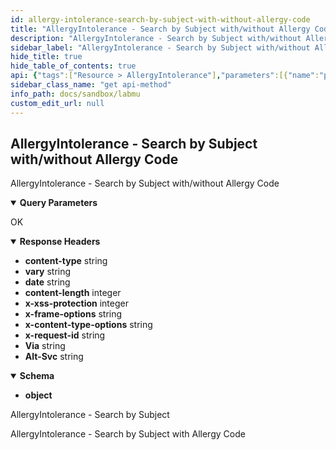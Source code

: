 ```yaml
---
id: allergy-intolerance-search-by-subject-with-without-allergy-code
title: "AllergyIntolerance - Search by Subject with/without Allergy Code"
description: "AllergyIntolerance - Search by Subject with/without Allergy Code"
sidebar_label: "AllergyIntolerance - Search by Subject with/without Allergy Code"
hide_title: true
hide_table_of_contents: true
api: {"tags":["Resource > AllergyIntolerance"],"parameters":[{"name":"patient","in":"query","schema":{"type":"integer"},"example":"100000030009"},{"name":"code","in":"query","schema":{"type":"integer"},"example":"89811004"}],"responses":{"200":{"description":"OK","headers":{"content-type":{"schema":{"type":"string","example":"application/fhir+json;charset=utf-8"}},"vary":{"schema":{"type":"string","example":"Referer"}},"date":{"schema":{"type":"string","example":"Mon, 03 Oct 2022 02:41:54 GMT"}},"content-length":{"schema":{"type":"integer","example":"9919"}},"x-xss-protection":{"schema":{"type":"integer","example":"0"}},"x-frame-options":{"schema":{"type":"string","example":"SAMEORIGIN"}},"x-content-type-options":{"schema":{"type":"string","example":"nosniff"}},"x-request-id":{"schema":{"type":"string","example":"5e311ebc-8df9-4259-95f9-5bab71e8a2b0"}},"Via":{"schema":{"type":"string","example":"1.1 google"}},"Alt-Svc":{"schema":{"type":"string","example":"h3=\":443\"; ma=2592000,h3-29=\":443\"; ma=2592000"}}},"content":{"application/json":{"schema":{"type":"object"},"examples":{"example-0":{"summary":"AllergyIntolerance - Search by Subject","value":{"entry":[{"fullUrl":"https://api-satusehat-dev.dto.kemkes.go.id/fhir-r4/v1/AllergyIntolerance/94b05c94-7429-4e98-bebe-d9cbda19d3d5","resource":{"category":["food"],"clinicalStatus":{"coding":[{"code":"active","display":"Active","system":"http://terminology.hl7.org/CodeSystem/allergyintolerance-clinical"}]},"code":{"coding":[{"code":"89811004","display":"Gluten","system":"http://snomed.info/sct"}],"text":"Alergi bahan gluten, khususnya ketika makan roti gandum"},"encounter":{"display":"Kunjungan Budi Santoso di hari Selasa, 14 Juni 2022","reference":"Encounter/43662fb1-d200-4013-8d6d-17086674762a"},"id":"94b05c94-7429-4e98-bebe-d9cbda19d3d5","identifier":[{"system":"http://sys-ids.kemkes.go.id/allergy/1000004","use":"official","value":"98457729"}],"meta":{"lastUpdated":"2022-10-03T01:57:49.171267+00:00","versionId":"MTY2NDc2MjI2OTE3MTI2NzAwMA"},"patient":{"display":"Budi Santoso","reference":"Patient/100000030009"},"recordedDate":"2022-06-14T15:37:31+07:00","recorder":{"reference":"Practitioner/N10000001"},"resourceType":"AllergyIntolerance","verificationStatus":{"coding":[{"code":"confirmed","display":"Confirmed","system":"http://terminology.hl7.org/CodeSystem/allergyintolerance-verification"}]}},"search":{"mode":"match"}},{"fullUrl":"https://api-satusehat-dev.dto.kemkes.go.id/fhir-r4/v1/AllergyIntolerance/7cd59b1c-1159-4fae-8477-df22f1e25a57","resource":{"category":["food"],"clinicalStatus":{"coding":[{"code":"active","display":"Active","system":"http://terminology.hl7.org/CodeSystem/allergyintolerance-clinical"}]},"code":{"coding":[{"code":"89811004","display":"Gluten","system":"http://snomed.info/sct"}],"text":"Alergi bahan gluten, khususnya ketika makan roti gandum"},"encounter":{"display":"Kunjungan Budi Santoso di hari Selasa, 14 Juni 2022","reference":"Encounter/be2650d4-65de-4fbb-9e39-0939ef52d9af"},"id":"7cd59b1c-1159-4fae-8477-df22f1e25a57","identifier":[{"system":"http://sys-ids.kemkes.go.id/allergy/1000004","use":"official","value":"98457729"}],"meta":{"lastUpdated":"2022-10-03T01:56:42.368149+00:00","versionId":"MTY2NDc2MjIwMjM2ODE0OTAwMA"},"patient":{"display":"Budi Santoso","reference":"Patient/100000030009"},"recordedDate":"2022-06-14T15:37:31+07:00","recorder":{"reference":"Practitioner/N10000001"},"resourceType":"AllergyIntolerance","verificationStatus":{"coding":[{"code":"confirmed","display":"Confirmed","system":"http://terminology.hl7.org/CodeSystem/allergyintolerance-verification"}]}},"search":{"mode":"match"}},{"fullUrl":"https://api-satusehat-dev.dto.kemkes.go.id/fhir-r4/v1/AllergyIntolerance/e5dcfb85-df87-42da-a3bd-cbf18e64bd74","resource":{"category":["food"],"clinicalStatus":{"coding":[{"code":"active","display":"Active","system":"http://terminology.hl7.org/CodeSystem/allergyintolerance-clinical"}]},"code":{"coding":[{"code":"89811004","display":"Gluten","system":"http://snomed.info/sct"}],"text":"Alergi bahan gluten, khususnya ketika makan roti gandum"},"encounter":{"display":"Kunjungan Budi Santoso di hari Selasa, 14 Juni 2022","reference":"Encounter/f33f6f52-cdfd-4538-8a98-ac06497ce289"},"id":"e5dcfb85-df87-42da-a3bd-cbf18e64bd74","identifier":[{"system":"http://sys-ids.kemkes.go.id/allergy/1000004","use":"official","value":"98457729"}],"meta":{"lastUpdated":"2022-10-03T01:47:04.158481+00:00","versionId":"MTY2NDc2MTYyNDE1ODQ4MTAwMA"},"patient":{"display":"Budi Santoso","reference":"Patient/100000030009"},"recordedDate":"2022-06-14T15:37:31+07:00","recorder":{"reference":"Practitioner/N10000001"},"resourceType":"AllergyIntolerance","verificationStatus":{"coding":[{"code":"confirmed","display":"Confirmed","system":"http://terminology.hl7.org/CodeSystem/allergyintolerance-verification"}]}},"search":{"mode":"match"}},{"fullUrl":"https://api-satusehat-dev.dto.kemkes.go.id/fhir-r4/v1/AllergyIntolerance/3feb260d-8688-4394-b5bc-ff25277e0021","resource":{"category":["food"],"clinicalStatus":{"coding":[{"code":"active","display":"Active","system":"http://terminology.hl7.org/CodeSystem/allergyintolerance-clinical"}]},"code":{"coding":[{"code":"89811004","display":"Gluten","system":"http://snomed.info/sct"}],"text":"Alergi bahan gluten, khususnya ketika makan roti gandum"},"encounter":{"display":"Kunjungan Budi Santoso di hari Selasa, 14 Juni 2022","reference":"Encounter/2823ed1d-3e3e-434e-9a5b-9c579d192787"},"id":"3feb260d-8688-4394-b5bc-ff25277e0021","identifier":[{"system":"http://sys-ids.kemkes.go.id/allergy/1000004","use":"official","value":"98457729"}],"meta":{"lastUpdated":"2022-10-03T00:57:04.325505+00:00","versionId":"MTY2NDc1ODYyNDMyNTUwNTAwMA"},"patient":{"display":"Budi Santoso","reference":"Patient/100000030009"},"recordedDate":"2022-06-14T15:37:31+07:00","recorder":{"reference":"Practitioner/N10000001"},"resourceType":"AllergyIntolerance","verificationStatus":{"coding":[{"code":"confirmed","display":"Confirmed","system":"http://terminology.hl7.org/CodeSystem/allergyintolerance-verification"}]}},"search":{"mode":"match"}},{"fullUrl":"https://api-satusehat-dev.dto.kemkes.go.id/fhir-r4/v1/AllergyIntolerance/3d16c0fd-6dde-40d9-9df9-62bffeaf67ec","resource":{"category":["food"],"clinicalStatus":{"coding":[{"code":"active","display":"Active","system":"http://terminology.hl7.org/CodeSystem/allergyintolerance-clinical"}]},"code":{"coding":[{"code":"89811004","display":"Gluten","system":"http://snomed.info/sct"}],"text":"Alergi bahan gluten, khususnya ketika makan roti gandum"},"encounter":{"display":"Kunjungan Budi Santoso di hari Selasa, 14 Juni 2022","reference":"Encounter/1a0951f7-c99e-4b54-9207-29709483895d"},"id":"3d16c0fd-6dde-40d9-9df9-62bffeaf67ec","identifier":[{"system":"http://sys-ids.kemkes.go.id/allergy/1000004","use":"official","value":"98457729"}],"meta":{"lastUpdated":"2022-10-03T00:29:54.372137+00:00","versionId":"MTY2NDc1Njk5NDM3MjEzNzAwMA"},"patient":{"display":"Budi Santoso","reference":"Patient/100000030009"},"recordedDate":"2022-06-14T15:37:31+07:00","recorder":{"reference":"Practitioner/N10000001"},"resourceType":"AllergyIntolerance","verificationStatus":{"coding":[{"code":"confirmed","display":"Confirmed","system":"http://terminology.hl7.org/CodeSystem/allergyintolerance-verification"}]}},"search":{"mode":"match"}}],"resourceType":"Bundle","total":5,"type":"searchset"}},"example-1":{"summary":"AllergyIntolerance - Search by Subject with Allergy Code","value":{"entry":[{"fullUrl":"https://api-satusehat-dev.dto.kemkes.go.id/fhir-r4/v1/AllergyIntolerance/33e578b3-6dc3-4ec7-b1df-a7cb866d59c4","resource":{"category":["food"],"clinicalStatus":{"coding":[{"code":"active","display":"Active","system":"http://terminology.hl7.org/CodeSystem/allergyintolerance-clinical"}]},"code":{"coding":[{"code":"89811004","display":"Gluten (substance)","system":"http://snomed.info/sct"}],"text":"Alergi bahan gluten, khususnya ketika makan roti gandum"},"encounter":{"display":"Kunjungan Budi Santoso di hari Selasa, 14 Juni 2022","reference":"Encounter/2823ed1d-3e3e-434e-9a5b-9c579d192787"},"id":"33e578b3-6dc3-4ec7-b1df-a7cb866d59c4","identifier":[{"system":"http://sys-ids.kemkes.go.id/allergy/1000004","use":"official","value":"98457729"}],"meta":{"lastUpdated":"2022-10-13T01:45:13.660246+00:00","versionId":"MTY2NTYyNTUxMzY2MDI0NjAwMA"},"patient":{"display":"Budi Santoso","reference":"Patient/100000030009"},"recordedDate":"2022-06-14T15:37:31+07:00","recorder":{"reference":"Practitioner/N10000001"},"resourceType":"AllergyIntolerance","verificationStatus":{"coding":[{"code":"confirmed","display":"Confirmed","system":"http://terminology.hl7.org/CodeSystem/allergyintolerance-verification"}]}},"search":{"mode":"match"}},{"fullUrl":"https://api-satusehat-dev.dto.kemkes.go.id/fhir-r4/v1/AllergyIntolerance/4b39ed49-235c-4386-a77a-22eddf2b2432","resource":{"category":["food"],"clinicalStatus":{"coding":[{"code":"active","display":"Active","system":"http://terminology.hl7.org/CodeSystem/allergyintolerance-clinical"}]},"code":{"coding":[{"code":"89811004","display":"Gluten (substance)","system":"http://snomed.info/sct"}],"text":"Alergi bahan gluten, khususnya ketika makan roti gandum"},"encounter":{"display":"Kunjungan Budi Santoso di hari Selasa, 14 Juni 2022","reference":"Encounter/771fc505-1006-4ae8-b52d-80a3a5267822"},"id":"4b39ed49-235c-4386-a77a-22eddf2b2432","identifier":[{"system":"http://sys-ids.kemkes.go.id/allergy/1000004","use":"official","value":"98457729"}],"meta":{"lastUpdated":"2022-10-11T13:20:55.442416+00:00","versionId":"MTY2NTQ5NDQ1NTQ0MjQxNjAwMA"},"patient":{"display":"Budi Santoso","reference":"Patient/100000030009"},"recordedDate":"2022-06-14T15:37:31+07:00","recorder":{"reference":"Practitioner/N10000001"},"resourceType":"AllergyIntolerance","verificationStatus":{"coding":[{"code":"confirmed","display":"Confirmed","system":"http://terminology.hl7.org/CodeSystem/allergyintolerance-verification"}]}},"search":{"mode":"match"}},{"fullUrl":"https://api-satusehat-dev.dto.kemkes.go.id/fhir-r4/v1/AllergyIntolerance/5cefc1b8-350f-4716-a2e2-d2755a9c8225","resource":{"category":["food"],"clinicalStatus":{"coding":[{"code":"active","display":"Active","system":"http://terminology.hl7.org/CodeSystem/allergyintolerance-clinical"}]},"code":{"coding":[{"code":"89811004","display":"Gluten (substance)","system":"http://snomed.info/sct"}],"text":"Alergi bahan gluten, khususnya ketika makan roti gandum"},"encounter":{"display":"Kunjungan Budi Santoso di hari Selasa, 14 Juni 2022","reference":"Encounter/54e10466-141c-4f0a-8ad0-1598cc8c476d"},"id":"5cefc1b8-350f-4716-a2e2-d2755a9c8225","identifier":[{"system":"http://sys-ids.kemkes.go.id/allergy/1000004","use":"official","value":"98457729"}],"meta":{"lastUpdated":"2022-10-11T13:20:54.475933+00:00","versionId":"MTY2NTQ5NDQ1NDQ3NTkzMzAwMA"},"patient":{"display":"Budi Santoso","reference":"Patient/100000030009"},"recordedDate":"2022-06-14T15:37:31+07:00","recorder":{"reference":"Practitioner/N10000001"},"resourceType":"AllergyIntolerance","verificationStatus":{"coding":[{"code":"confirmed","display":"Confirmed","system":"http://terminology.hl7.org/CodeSystem/allergyintolerance-verification"}]}},"search":{"mode":"match"}},{"fullUrl":"https://api-satusehat-dev.dto.kemkes.go.id/fhir-r4/v1/AllergyIntolerance/56efe9b5-39cf-4b8d-8367-407ff61afcd6","resource":{"category":["food"],"clinicalStatus":{"coding":[{"code":"active","display":"Active","system":"http://terminology.hl7.org/CodeSystem/allergyintolerance-clinical"}]},"code":{"coding":[{"code":"89811004","display":"Gluten (substance)","system":"http://snomed.info/sct"}],"text":"Alergi bahan gluten, khususnya ketika makan roti gandum"},"encounter":{"display":"Kunjungan Budi Santoso di hari Selasa, 14 Juni 2022","reference":"Encounter/aee5076a-41dd-485e-a34d-d4de008200aa"},"id":"56efe9b5-39cf-4b8d-8367-407ff61afcd6","identifier":[{"system":"http://sys-ids.kemkes.go.id/allergy/1000004","use":"official","value":"98457729"}],"meta":{"lastUpdated":"2022-10-11T13:20:53.420217+00:00","versionId":"MTY2NTQ5NDQ1MzQyMDIxNzAwMA"},"patient":{"display":"Budi Santoso","reference":"Patient/100000030009"},"recordedDate":"2022-06-14T15:37:31+07:00","recorder":{"reference":"Practitioner/N10000001"},"resourceType":"AllergyIntolerance","verificationStatus":{"coding":[{"code":"confirmed","display":"Confirmed","system":"http://terminology.hl7.org/CodeSystem/allergyintolerance-verification"}]}},"search":{"mode":"match"}},{"fullUrl":"https://api-satusehat-dev.dto.kemkes.go.id/fhir-r4/v1/AllergyIntolerance/29178c7d-b1e3-43fb-8229-0b2db92cc151","resource":{"category":["food"],"clinicalStatus":{"coding":[{"code":"active","display":"Active","system":"http://terminology.hl7.org/CodeSystem/allergyintolerance-clinical"}]},"code":{"coding":[{"code":"89811004","display":"Gluten (substance)","system":"http://snomed.info/sct"}],"text":"Alergi bahan gluten, khususnya ketika makan roti gandum"},"encounter":{"display":"Kunjungan Budi Santoso di hari Selasa, 14 Juni 2022","reference":"Encounter/8b49a6f5-e38f-48cf-89ae-31db738d6a60"},"id":"29178c7d-b1e3-43fb-8229-0b2db92cc151","identifier":[{"system":"http://sys-ids.kemkes.go.id/allergy/1000004","use":"official","value":"98457729"}],"meta":{"lastUpdated":"2022-10-11T13:19:53.026331+00:00","versionId":"MTY2NTQ5NDM5MzAyNjMzMTAwMA"},"patient":{"display":"Budi Santoso","reference":"Patient/100000030009"},"recordedDate":"2022-06-14T15:37:31+07:00","recorder":{"reference":"Practitioner/N10000001"},"resourceType":"AllergyIntolerance","verificationStatus":{"coding":[{"code":"confirmed","display":"Confirmed","system":"http://terminology.hl7.org/CodeSystem/allergyintolerance-verification"}]}},"search":{"mode":"match"}},{"fullUrl":"https://api-satusehat-dev.dto.kemkes.go.id/fhir-r4/v1/AllergyIntolerance/e7ad5bdd-d396-4ca6-a8e9-b4aa9bba355c","resource":{"category":["food"],"clinicalStatus":{"coding":[{"code":"active","display":"Active","system":"http://terminology.hl7.org/CodeSystem/allergyintolerance-clinical"}]},"code":{"coding":[{"code":"89811004","display":"Gluten (substance)","system":"http://snomed.info/sct"}],"text":"Alergi bahan gluten, khususnya ketika makan roti gandum"},"encounter":{"display":"Kunjungan Budi Santoso di hari Selasa, 14 Juni 2022","reference":"Encounter/8a012f7b-3c73-4630-8951-cdc43e693c61"},"id":"e7ad5bdd-d396-4ca6-a8e9-b4aa9bba355c","identifier":[{"system":"http://sys-ids.kemkes.go.id/allergy/1000004","use":"official","value":"98457729"}],"meta":{"lastUpdated":"2022-10-11T13:19:50.200494+00:00","versionId":"MTY2NTQ5NDM5MDIwMDQ5NDAwMA"},"patient":{"display":"Budi Santoso","reference":"Patient/100000030009"},"recordedDate":"2022-06-14T15:37:31+07:00","recorder":{"reference":"Practitioner/N10000001"},"resourceType":"AllergyIntolerance","verificationStatus":{"coding":[{"code":"confirmed","display":"Confirmed","system":"http://terminology.hl7.org/CodeSystem/allergyintolerance-verification"}]}},"search":{"mode":"match"}},{"fullUrl":"https://api-satusehat-dev.dto.kemkes.go.id/fhir-r4/v1/AllergyIntolerance/70b3e1f9-4b94-4722-92fe-27117747fd78","resource":{"category":["food"],"clinicalStatus":{"coding":[{"code":"active","display":"Active","system":"http://terminology.hl7.org/CodeSystem/allergyintolerance-clinical"}]},"code":{"coding":[{"code":"89811004","display":"Gluten (substance)","system":"http://snomed.info/sct"}],"text":"Alergi bahan gluten, khususnya ketika makan roti gandum"},"encounter":{"display":"Kunjungan Budi Santoso di hari Selasa, 14 Juni 2022","reference":"Encounter/2823ed1d-3e3e-434e-9a5b-9c579d192787"},"id":"70b3e1f9-4b94-4722-92fe-27117747fd78","identifier":[{"system":"http://sys-ids.kemkes.go.id/allergy/1000004","use":"official","value":"98457729"}],"meta":{"lastUpdated":"2022-10-11T08:18:19.838620+00:00","versionId":"MTY2NTQ3NjI5OTgzODYyMDAwMA"},"patient":{"display":"Budi Santoso","reference":"Patient/100000030009"},"recordedDate":"2022-06-14T15:37:31+07:00","recorder":{"reference":"Practitioner/N10000001"},"resourceType":"AllergyIntolerance","verificationStatus":{"coding":[{"code":"confirmed","display":"Confirmed","system":"http://terminology.hl7.org/CodeSystem/allergyintolerance-verification"}]}},"search":{"mode":"match"}},{"fullUrl":"https://api-satusehat-dev.dto.kemkes.go.id/fhir-r4/v1/AllergyIntolerance/d9e47f4a-1405-4319-ad3e-6ade02ccca84","resource":{"category":["food"],"clinicalStatus":{"coding":[{"code":"active","display":"Active","system":"http://terminology.hl7.org/CodeSystem/allergyintolerance-clinical"}]},"code":{"coding":[{"code":"89811004","display":"Gluten (substance)","system":"http://snomed.info/sct"}],"text":"Alergi bahan gluten, khususnya ketika makan roti gandum"},"encounter":{"display":"Kunjungan Budi Santoso di hari Selasa, 14 Juni 2022","reference":"Encounter/2823ed1d-3e3e-434e-9a5b-9c579d192787"},"id":"d9e47f4a-1405-4319-ad3e-6ade02ccca84","identifier":[{"system":"http://sys-ids.kemkes.go.id/allergy/1000004","use":"official","value":"98457729"}],"meta":{"lastUpdated":"2022-10-11T08:17:44.984501+00:00","versionId":"MTY2NTQ3NjI2NDk4NDUwMTAwMA"},"patient":{"display":"Budi Santoso","reference":"Patient/100000030009"},"recordedDate":"2022-06-14T15:37:31+07:00","recorder":{"reference":"Practitioner/N10000001"},"resourceType":"AllergyIntolerance","verificationStatus":{"coding":[{"code":"confirmed","display":"Confirmed","system":"http://terminology.hl7.org/CodeSystem/allergyintolerance-verification"}]}},"search":{"mode":"match"}},{"fullUrl":"https://api-satusehat-dev.dto.kemkes.go.id/fhir-r4/v1/AllergyIntolerance/94b05c94-7429-4e98-bebe-d9cbda19d3d5","resource":{"category":["medication"],"clinicalStatus":{"coding":[{"code":"resolved","display":"resolved","system":"http://terminology.hl7.org/CodeSystem/allergyintolerance-clinical"}]},"code":{"coding":[{"code":"89811004","display":"Gluten (substance)","system":"http://snomed.info/sct"}],"text":"Alergi bahan gluten, khususnya ketika makan roti gandum"},"encounter":{"display":"Kunjungan Budi Santoso di hari Selasa, 14 Juni 2022","reference":"Encounter/2823ed1d-3e3e-434e-9a5b-9c579d192787"},"id":"94b05c94-7429-4e98-bebe-d9cbda19d3d5","identifier":[{"system":"http://sys-ids.kemkes.go.id/allergy/1000004","use":"official","value":"98457729"}],"meta":{"lastUpdated":"2022-10-11T07:29:47.637442+00:00","versionId":"MTY2NTQ3MzM4NzYzNzQ0MjAwMA"},"patient":{"display":"Budi Santoso","reference":"Patient/100000030009"},"recordedDate":"2022-06-14T15:37:31+07:00","recorder":{"reference":"Practitioner/N10000001"},"resourceType":"AllergyIntolerance","verificationStatus":{"coding":[{"code":"confirmed","display":"Confirmed","system":"http://terminology.hl7.org/CodeSystem/allergyintolerance-verification"}]}},"search":{"mode":"match"}},{"fullUrl":"https://api-satusehat-dev.dto.kemkes.go.id/fhir-r4/v1/AllergyIntolerance/5dd54cf4-f3fe-4c75-b08c-068d829905e8","resource":{"category":["food"],"clinicalStatus":{"coding":[{"code":"active","display":"Active","system":"http://terminology.hl7.org/CodeSystem/allergyintolerance-clinical"}]},"code":{"coding":[{"code":"89811004","display":"Gluten (substance)","system":"http://snomed.info/sct"}],"text":"Alergi bahan gluten, khususnya ketika makan roti gandum"},"encounter":{"display":"Kunjungan Budi Santoso di hari Selasa, 14 Juni 2022","reference":"Encounter/d4ddec22-3ff0-4ef4-8adc-5db2058d7ac8"},"id":"5dd54cf4-f3fe-4c75-b08c-068d829905e8","identifier":[{"system":"http://sys-ids.kemkes.go.id/allergy/1000004","use":"official","value":"98457729"}],"meta":{"lastUpdated":"2022-10-07T00:22:30.007270+00:00","versionId":"MTY2NTEwMjE1MDAwNzI3MDAwMA"},"patient":{"display":"Budi Santoso","reference":"Patient/100000030009"},"recordedDate":"2022-06-14T15:37:31+07:00","recorder":{"reference":"Practitioner/N10000001"},"resourceType":"AllergyIntolerance","verificationStatus":{"coding":[{"code":"confirmed","display":"Confirmed","system":"http://terminology.hl7.org/CodeSystem/allergyintolerance-verification"}]}},"search":{"mode":"match"}},{"fullUrl":"https://api-satusehat-dev.dto.kemkes.go.id/fhir-r4/v1/AllergyIntolerance/b20f6d02-344b-4f5b-8028-bf74a721947b","resource":{"category":["food"],"clinicalStatus":{"coding":[{"code":"active","display":"Active","system":"http://terminology.hl7.org/CodeSystem/allergyintolerance-clinical"}]},"code":{"coding":[{"code":"89811004","display":"Gluten (substance)","system":"http://snomed.info/sct"}],"text":"Alergi bahan gluten, khususnya ketika makan roti gandum"},"encounter":{"display":"Kunjungan Budi Santoso di hari Selasa, 14 Juni 2022","reference":"Encounter/97fc5463-ebb4-49fa-847f-64474b284e9a"},"id":"b20f6d02-344b-4f5b-8028-bf74a721947b","identifier":[{"system":"http://sys-ids.kemkes.go.id/allergy/1000004","use":"official","value":"98457729"}],"meta":{"lastUpdated":"2022-10-07T00:16:26.488134+00:00","versionId":"MTY2NTEwMTc4NjQ4ODEzNDAwMA"},"patient":{"display":"Budi Santoso","reference":"Patient/100000030009"},"recordedDate":"2022-06-14T15:37:31+07:00","recorder":{"reference":"Practitioner/N10000001"},"resourceType":"AllergyIntolerance","verificationStatus":{"coding":[{"code":"confirmed","display":"Confirmed","system":"http://terminology.hl7.org/CodeSystem/allergyintolerance-verification"}]}},"search":{"mode":"match"}},{"fullUrl":"https://api-satusehat-dev.dto.kemkes.go.id/fhir-r4/v1/AllergyIntolerance/3f9a33d6-1fb1-43d8-8c67-a3b0461e276e","resource":{"category":["food"],"clinicalStatus":{"coding":[{"code":"active","display":"Active","system":"http://terminology.hl7.org/CodeSystem/allergyintolerance-clinical"}]},"code":{"coding":[{"code":"89811004","display":"Gluten (substance)","system":"http://snomed.info/sct"}],"text":"Alergi bahan gluten, khususnya ketika makan roti gandum"},"encounter":{"display":"Kunjungan Budi Santoso di hari Selasa, 14 Juni 2022","reference":"Encounter/306efd03-d6d7-4a9d-8073-98069a1c6770"},"id":"3f9a33d6-1fb1-43d8-8c67-a3b0461e276e","identifier":[{"system":"http://sys-ids.kemkes.go.id/allergy/1000004","use":"official","value":"98457729"}],"meta":{"lastUpdated":"2022-10-04T09:20:33.876125+00:00","versionId":"MTY2NDg3NTIzMzg3NjEyNTAwMA"},"patient":{"display":"Budi Santoso","reference":"Patient/100000030009"},"recordedDate":"2022-06-14T15:37:31+07:00","recorder":{"reference":"Practitioner/N10000001"},"resourceType":"AllergyIntolerance","verificationStatus":{"coding":[{"code":"confirmed","display":"Confirmed","system":"http://terminology.hl7.org/CodeSystem/allergyintolerance-verification"}]}},"search":{"mode":"match"}},{"fullUrl":"https://api-satusehat-dev.dto.kemkes.go.id/fhir-r4/v1/AllergyIntolerance/23a66838-6c4a-4af4-995a-bd4b9f9dbc0a","resource":{"category":["food"],"clinicalStatus":{"coding":[{"code":"active","display":"Active","system":"http://terminology.hl7.org/CodeSystem/allergyintolerance-clinical"}]},"code":{"coding":[{"code":"89811004","display":"Gluten (substance)","system":"http://snomed.info/sct"}],"text":"Alergi bahan gluten, khususnya ketika makan roti gandum"},"encounter":{"display":"Kunjungan Budi Santoso di hari Selasa, 14 Juni 2022","reference":"Encounter/fbde080f-e07d-43ce-958c-42eef4137613"},"id":"23a66838-6c4a-4af4-995a-bd4b9f9dbc0a","identifier":[{"system":"http://sys-ids.kemkes.go.id/allergy/1000004","use":"official","value":"98457729"}],"meta":{"lastUpdated":"2022-10-03T03:33:49.282794+00:00","versionId":"MTY2NDc2ODAyOTI4Mjc5NDAwMA"},"patient":{"display":"Budi Santoso","reference":"Patient/100000030009"},"recordedDate":"2022-06-14T15:37:31+07:00","recorder":{"reference":"Practitioner/N10000001"},"resourceType":"AllergyIntolerance","verificationStatus":{"coding":[{"code":"confirmed","display":"Confirmed","system":"http://terminology.hl7.org/CodeSystem/allergyintolerance-verification"}]}},"search":{"mode":"match"}},{"fullUrl":"https://api-satusehat-dev.dto.kemkes.go.id/fhir-r4/v1/AllergyIntolerance/fe1dff37-fe93-48fc-8614-5f237e8d1edf","resource":{"category":["food"],"clinicalStatus":{"coding":[{"code":"active","display":"Active","system":"http://terminology.hl7.org/CodeSystem/allergyintolerance-clinical"}]},"code":{"coding":[{"code":"89811004","display":"Gluten (substance)","system":"http://snomed.info/sct"}],"text":"Alergi bahan gluten, khususnya ketika makan roti gandum"},"encounter":{"display":"Kunjungan Budi Santoso di hari Selasa, 14 Juni 2022","reference":"Encounter/6aacaaa7-9c8a-4e42-b31c-d3fba54d5be4"},"id":"fe1dff37-fe93-48fc-8614-5f237e8d1edf","identifier":[{"system":"http://sys-ids.kemkes.go.id/allergy/1000004","use":"official","value":"98457729"}],"meta":{"lastUpdated":"2022-10-03T03:00:48.510981+00:00","versionId":"MTY2NDc2NjA0ODUxMDk4MTAwMA"},"patient":{"display":"Budi Santoso","reference":"Patient/100000030009"},"recordedDate":"2022-06-14T15:37:31+07:00","recorder":{"reference":"Practitioner/N10000001"},"resourceType":"AllergyIntolerance","verificationStatus":{"coding":[{"code":"confirmed","display":"Confirmed","system":"http://terminology.hl7.org/CodeSystem/allergyintolerance-verification"}]}},"search":{"mode":"match"}},{"fullUrl":"https://api-satusehat-dev.dto.kemkes.go.id/fhir-r4/v1/AllergyIntolerance/7cd59b1c-1159-4fae-8477-df22f1e25a57","resource":{"category":["food"],"clinicalStatus":{"coding":[{"code":"active","display":"Active","system":"http://terminology.hl7.org/CodeSystem/allergyintolerance-clinical"}]},"code":{"coding":[{"code":"89811004","display":"Gluten (substance)","system":"http://snomed.info/sct"}],"text":"Alergi bahan gluten, khususnya ketika makan roti gandum"},"encounter":{"display":"Kunjungan Budi Santoso di hari Selasa, 14 Juni 2022","reference":"Encounter/be2650d4-65de-4fbb-9e39-0939ef52d9af"},"id":"7cd59b1c-1159-4fae-8477-df22f1e25a57","identifier":[{"system":"http://sys-ids.kemkes.go.id/allergy/1000004","use":"official","value":"98457729"}],"meta":{"lastUpdated":"2022-10-03T01:56:42.368149+00:00","versionId":"MTY2NDc2MjIwMjM2ODE0OTAwMA"},"patient":{"display":"Budi Santoso","reference":"Patient/100000030009"},"recordedDate":"2022-06-14T15:37:31+07:00","recorder":{"reference":"Practitioner/N10000001"},"resourceType":"AllergyIntolerance","verificationStatus":{"coding":[{"code":"confirmed","display":"Confirmed","system":"http://terminology.hl7.org/CodeSystem/allergyintolerance-verification"}]}},"search":{"mode":"match"}},{"fullUrl":"https://api-satusehat-dev.dto.kemkes.go.id/fhir-r4/v1/AllergyIntolerance/e5dcfb85-df87-42da-a3bd-cbf18e64bd74","resource":{"category":["food"],"clinicalStatus":{"coding":[{"code":"active","display":"Active","system":"http://terminology.hl7.org/CodeSystem/allergyintolerance-clinical"}]},"code":{"coding":[{"code":"89811004","display":"Gluten (substance)","system":"http://snomed.info/sct"}],"text":"Alergi bahan gluten, khususnya ketika makan roti gandum"},"encounter":{"display":"Kunjungan Budi Santoso di hari Selasa, 14 Juni 2022","reference":"Encounter/f33f6f52-cdfd-4538-8a98-ac06497ce289"},"id":"e5dcfb85-df87-42da-a3bd-cbf18e64bd74","identifier":[{"system":"http://sys-ids.kemkes.go.id/allergy/1000004","use":"official","value":"98457729"}],"meta":{"lastUpdated":"2022-10-03T01:47:04.158481+00:00","versionId":"MTY2NDc2MTYyNDE1ODQ4MTAwMA"},"patient":{"display":"Budi Santoso","reference":"Patient/100000030009"},"recordedDate":"2022-06-14T15:37:31+07:00","recorder":{"reference":"Practitioner/N10000001"},"resourceType":"AllergyIntolerance","verificationStatus":{"coding":[{"code":"confirmed","display":"Confirmed","system":"http://terminology.hl7.org/CodeSystem/allergyintolerance-verification"}]}},"search":{"mode":"match"}},{"fullUrl":"https://api-satusehat-dev.dto.kemkes.go.id/fhir-r4/v1/AllergyIntolerance/3feb260d-8688-4394-b5bc-ff25277e0021","resource":{"category":["food"],"clinicalStatus":{"coding":[{"code":"active","display":"Active","system":"http://terminology.hl7.org/CodeSystem/allergyintolerance-clinical"}]},"code":{"coding":[{"code":"89811004","display":"Gluten (substance)","system":"http://snomed.info/sct"}],"text":"Alergi bahan gluten, khususnya ketika makan roti gandum"},"encounter":{"display":"Kunjungan Budi Santoso di hari Selasa, 14 Juni 2022","reference":"Encounter/2823ed1d-3e3e-434e-9a5b-9c579d192787"},"id":"3feb260d-8688-4394-b5bc-ff25277e0021","identifier":[{"system":"http://sys-ids.kemkes.go.id/allergy/1000004","use":"official","value":"98457729"}],"meta":{"lastUpdated":"2022-10-03T00:57:04.325505+00:00","versionId":"MTY2NDc1ODYyNDMyNTUwNTAwMA"},"patient":{"display":"Budi Santoso","reference":"Patient/100000030009"},"recordedDate":"2022-06-14T15:37:31+07:00","recorder":{"reference":"Practitioner/N10000001"},"resourceType":"AllergyIntolerance","verificationStatus":{"coding":[{"code":"confirmed","display":"Confirmed","system":"http://terminology.hl7.org/CodeSystem/allergyintolerance-verification"}]}},"search":{"mode":"match"}},{"fullUrl":"https://api-satusehat-dev.dto.kemkes.go.id/fhir-r4/v1/AllergyIntolerance/3d16c0fd-6dde-40d9-9df9-62bffeaf67ec","resource":{"category":["food"],"clinicalStatus":{"coding":[{"code":"active","display":"Active","system":"http://terminology.hl7.org/CodeSystem/allergyintolerance-clinical"}]},"code":{"coding":[{"code":"89811004","display":"Gluten (substance)","system":"http://snomed.info/sct"}],"text":"Alergi bahan gluten, khususnya ketika makan roti gandum"},"encounter":{"display":"Kunjungan Budi Santoso di hari Selasa, 14 Juni 2022","reference":"Encounter/1a0951f7-c99e-4b54-9207-29709483895d"},"id":"3d16c0fd-6dde-40d9-9df9-62bffeaf67ec","identifier":[{"system":"http://sys-ids.kemkes.go.id/allergy/1000004","use":"official","value":"98457729"}],"meta":{"lastUpdated":"2022-10-03T00:29:54.372137+00:00","versionId":"MTY2NDc1Njk5NDM3MjEzNzAwMA"},"patient":{"display":"Budi Santoso","reference":"Patient/100000030009"},"recordedDate":"2022-06-14T15:37:31+07:00","recorder":{"reference":"Practitioner/N10000001"},"resourceType":"AllergyIntolerance","verificationStatus":{"coding":[{"code":"confirmed","display":"Confirmed","system":"http://terminology.hl7.org/CodeSystem/allergyintolerance-verification"}]}},"search":{"mode":"match"}}],"resourceType":"Bundle","total":18,"type":"searchset"}}}}}}},"description":"AllergyIntolerance - Search by Subject with/without Allergy Code","method":"get","path":"/AllergyIntolerance","servers":[{"url":"http://103.19.182.20/api-sehatmu/"}],"securitySchemes":{"bearerAuth":{"type":"http","scheme":"bearer"}},"info":{"title":"LabMu","version":"1.0.0"},"postman":{"name":"AllergyIntolerance - Search by Subject with/without Allergy Code","description":{"type":"text/plain"},"url":{"path":["AllergyIntolerance"],"host":["{{baseUrl}}"],"query":[{"disabled":false,"key":"patient","value":""},{"disabled":false,"key":"code","value":""}],"variable":[]},"header":[{"key":"Accept","value":"application/json"}],"method":"GET"}}
sidebar_class_name: "get api-method"
info_path: docs/sandbox/labmu
custom_edit_url: null
---
```



## AllergyIntolerance - Search by Subject with/without Allergy Code



AllergyIntolerance - Search by Subject with/without Allergy Code

<details style={{"marginBottom":"1rem"}} data-collapsed={false} open={true}><summary style={{}}><strong>Query Parameters</strong></summary><div><ul><ParamsItem className={"paramsItem"} param={{"name":"patient","in":"query","schema":{"type":"integer"},"example":"100000030009"}}></ParamsItem><ParamsItem className={"paramsItem"} param={{"name":"code","in":"query","schema":{"type":"integer"},"example":"89811004"}}></ParamsItem></ul></div></details><div><ApiTabs><TabItem label={"200"} value={"200"}><div>

OK

</div><details style={{"textAlign":"left","marginBottom":"1rem"}} data-collaposed={true} open={false}><summary style={{}}><strong>Response Headers</strong></summary><ul style={{"marginLeft":"1rem"}}><li className={"schemaItem"}><summary style={{}}><strong>content-type</strong><span style={{"opacity":"0.6"}}> string</span></summary><div></div></li><li className={"schemaItem"}><summary style={{}}><strong>vary</strong><span style={{"opacity":"0.6"}}> string</span></summary><div></div></li><li className={"schemaItem"}><summary style={{}}><strong>date</strong><span style={{"opacity":"0.6"}}> string</span></summary><div></div></li><li className={"schemaItem"}><summary style={{}}><strong>content-length</strong><span style={{"opacity":"0.6"}}> integer</span></summary><div></div></li><li className={"schemaItem"}><summary style={{}}><strong>x-xss-protection</strong><span style={{"opacity":"0.6"}}> integer</span></summary><div></div></li><li className={"schemaItem"}><summary style={{}}><strong>x-frame-options</strong><span style={{"opacity":"0.6"}}> string</span></summary><div></div></li><li className={"schemaItem"}><summary style={{}}><strong>x-content-type-options</strong><span style={{"opacity":"0.6"}}> string</span></summary><div></div></li><li className={"schemaItem"}><summary style={{}}><strong>x-request-id</strong><span style={{"opacity":"0.6"}}> string</span></summary><div></div></li><li className={"schemaItem"}><summary style={{}}><strong>Via</strong><span style={{"opacity":"0.6"}}> string</span></summary><div></div></li><li className={"schemaItem"}><summary style={{}}><strong>Alt-Svc</strong><span style={{"opacity":"0.6"}}> string</span></summary><div></div></li></ul></details><div><MimeTabs schemaType={"response"}><TabItem label={"application/json"} value={"application/json"}><SchemaTabs><TabItem label={"Schema"} value={"Schema"}><details style={{}} data-collapsed={false} open={true}><summary style={{"textAlign":"left"}}><strong>Schema</strong></summary><div style={{"textAlign":"left","marginLeft":"1rem"}}></div><ul style={{"marginLeft":"1rem"}}><li><div><strong>object</strong></div></li></ul></details></TabItem><TabItem label={"Example (from schema)"} value={"Example (from schema)"}><ResponseSamples responseExample={"{}"} language={"json"}></ResponseSamples></TabItem><TabItem label={"example-0"} value={"example-0"}><p> AllergyIntolerance - Search by Subject</p><ResponseSamples responseExample={"{\n  \"entry\": [\n    {\n      \"fullUrl\": \"https://api-satusehat-dev.dto.kemkes.go.id/fhir-r4/v1/AllergyIntolerance/94b05c94-7429-4e98-bebe-d9cbda19d3d5\",\n      \"resource\": {\n        \"category\": [\n          \"food\"\n        ],\n        \"clinicalStatus\": {\n          \"coding\": [\n            {\n              \"code\": \"active\",\n              \"display\": \"Active\",\n              \"system\": \"http://terminology.hl7.org/CodeSystem/allergyintolerance-clinical\"\n            }\n          ]\n        },\n        \"code\": {\n          \"coding\": [\n            {\n              \"code\": \"89811004\",\n              \"display\": \"Gluten\",\n              \"system\": \"http://snomed.info/sct\"\n            }\n          ],\n          \"text\": \"Alergi bahan gluten, khususnya ketika makan roti gandum\"\n        },\n        \"encounter\": {\n          \"display\": \"Kunjungan Budi Santoso di hari Selasa, 14 Juni 2022\",\n          \"reference\": \"Encounter/43662fb1-d200-4013-8d6d-17086674762a\"\n        },\n        \"id\": \"94b05c94-7429-4e98-bebe-d9cbda19d3d5\",\n        \"identifier\": [\n          {\n            \"system\": \"http://sys-ids.kemkes.go.id/allergy/1000004\",\n            \"use\": \"official\",\n            \"value\": \"98457729\"\n          }\n        ],\n        \"meta\": {\n          \"lastUpdated\": \"2022-10-03T01:57:49.171267+00:00\",\n          \"versionId\": \"MTY2NDc2MjI2OTE3MTI2NzAwMA\"\n        },\n        \"patient\": {\n          \"display\": \"Budi Santoso\",\n          \"reference\": \"Patient/100000030009\"\n        },\n        \"recordedDate\": \"2022-06-14T15:37:31+07:00\",\n        \"recorder\": {\n          \"reference\": \"Practitioner/N10000001\"\n        },\n        \"resourceType\": \"AllergyIntolerance\",\n        \"verificationStatus\": {\n          \"coding\": [\n            {\n              \"code\": \"confirmed\",\n              \"display\": \"Confirmed\",\n              \"system\": \"http://terminology.hl7.org/CodeSystem/allergyintolerance-verification\"\n            }\n          ]\n        }\n      },\n      \"search\": {\n        \"mode\": \"match\"\n      }\n    },\n    {\n      \"fullUrl\": \"https://api-satusehat-dev.dto.kemkes.go.id/fhir-r4/v1/AllergyIntolerance/7cd59b1c-1159-4fae-8477-df22f1e25a57\",\n      \"resource\": {\n        \"category\": [\n          \"food\"\n        ],\n        \"clinicalStatus\": {\n          \"coding\": [\n            {\n              \"code\": \"active\",\n              \"display\": \"Active\",\n              \"system\": \"http://terminology.hl7.org/CodeSystem/allergyintolerance-clinical\"\n            }\n          ]\n        },\n        \"code\": {\n          \"coding\": [\n            {\n              \"code\": \"89811004\",\n              \"display\": \"Gluten\",\n              \"system\": \"http://snomed.info/sct\"\n            }\n          ],\n          \"text\": \"Alergi bahan gluten, khususnya ketika makan roti gandum\"\n        },\n        \"encounter\": {\n          \"display\": \"Kunjungan Budi Santoso di hari Selasa, 14 Juni 2022\",\n          \"reference\": \"Encounter/be2650d4-65de-4fbb-9e39-0939ef52d9af\"\n        },\n        \"id\": \"7cd59b1c-1159-4fae-8477-df22f1e25a57\",\n        \"identifier\": [\n          {\n            \"system\": \"http://sys-ids.kemkes.go.id/allergy/1000004\",\n            \"use\": \"official\",\n            \"value\": \"98457729\"\n          }\n        ],\n        \"meta\": {\n          \"lastUpdated\": \"2022-10-03T01:56:42.368149+00:00\",\n          \"versionId\": \"MTY2NDc2MjIwMjM2ODE0OTAwMA\"\n        },\n        \"patient\": {\n          \"display\": \"Budi Santoso\",\n          \"reference\": \"Patient/100000030009\"\n        },\n        \"recordedDate\": \"2022-06-14T15:37:31+07:00\",\n        \"recorder\": {\n          \"reference\": \"Practitioner/N10000001\"\n        },\n        \"resourceType\": \"AllergyIntolerance\",\n        \"verificationStatus\": {\n          \"coding\": [\n            {\n              \"code\": \"confirmed\",\n              \"display\": \"Confirmed\",\n              \"system\": \"http://terminology.hl7.org/CodeSystem/allergyintolerance-verification\"\n            }\n          ]\n        }\n      },\n      \"search\": {\n        \"mode\": \"match\"\n      }\n    },\n    {\n      \"fullUrl\": \"https://api-satusehat-dev.dto.kemkes.go.id/fhir-r4/v1/AllergyIntolerance/e5dcfb85-df87-42da-a3bd-cbf18e64bd74\",\n      \"resource\": {\n        \"category\": [\n          \"food\"\n        ],\n        \"clinicalStatus\": {\n          \"coding\": [\n            {\n              \"code\": \"active\",\n              \"display\": \"Active\",\n              \"system\": \"http://terminology.hl7.org/CodeSystem/allergyintolerance-clinical\"\n            }\n          ]\n        },\n        \"code\": {\n          \"coding\": [\n            {\n              \"code\": \"89811004\",\n              \"display\": \"Gluten\",\n              \"system\": \"http://snomed.info/sct\"\n            }\n          ],\n          \"text\": \"Alergi bahan gluten, khususnya ketika makan roti gandum\"\n        },\n        \"encounter\": {\n          \"display\": \"Kunjungan Budi Santoso di hari Selasa, 14 Juni 2022\",\n          \"reference\": \"Encounter/f33f6f52-cdfd-4538-8a98-ac06497ce289\"\n        },\n        \"id\": \"e5dcfb85-df87-42da-a3bd-cbf18e64bd74\",\n        \"identifier\": [\n          {\n            \"system\": \"http://sys-ids.kemkes.go.id/allergy/1000004\",\n            \"use\": \"official\",\n            \"value\": \"98457729\"\n          }\n        ],\n        \"meta\": {\n          \"lastUpdated\": \"2022-10-03T01:47:04.158481+00:00\",\n          \"versionId\": \"MTY2NDc2MTYyNDE1ODQ4MTAwMA\"\n        },\n        \"patient\": {\n          \"display\": \"Budi Santoso\",\n          \"reference\": \"Patient/100000030009\"\n        },\n        \"recordedDate\": \"2022-06-14T15:37:31+07:00\",\n        \"recorder\": {\n          \"reference\": \"Practitioner/N10000001\"\n        },\n        \"resourceType\": \"AllergyIntolerance\",\n        \"verificationStatus\": {\n          \"coding\": [\n            {\n              \"code\": \"confirmed\",\n              \"display\": \"Confirmed\",\n              \"system\": \"http://terminology.hl7.org/CodeSystem/allergyintolerance-verification\"\n            }\n          ]\n        }\n      },\n      \"search\": {\n        \"mode\": \"match\"\n      }\n    },\n    {\n      \"fullUrl\": \"https://api-satusehat-dev.dto.kemkes.go.id/fhir-r4/v1/AllergyIntolerance/3feb260d-8688-4394-b5bc-ff25277e0021\",\n      \"resource\": {\n        \"category\": [\n          \"food\"\n        ],\n        \"clinicalStatus\": {\n          \"coding\": [\n            {\n              \"code\": \"active\",\n              \"display\": \"Active\",\n              \"system\": \"http://terminology.hl7.org/CodeSystem/allergyintolerance-clinical\"\n            }\n          ]\n        },\n        \"code\": {\n          \"coding\": [\n            {\n              \"code\": \"89811004\",\n              \"display\": \"Gluten\",\n              \"system\": \"http://snomed.info/sct\"\n            }\n          ],\n          \"text\": \"Alergi bahan gluten, khususnya ketika makan roti gandum\"\n        },\n        \"encounter\": {\n          \"display\": \"Kunjungan Budi Santoso di hari Selasa, 14 Juni 2022\",\n          \"reference\": \"Encounter/2823ed1d-3e3e-434e-9a5b-9c579d192787\"\n        },\n        \"id\": \"3feb260d-8688-4394-b5bc-ff25277e0021\",\n        \"identifier\": [\n          {\n            \"system\": \"http://sys-ids.kemkes.go.id/allergy/1000004\",\n            \"use\": \"official\",\n            \"value\": \"98457729\"\n          }\n        ],\n        \"meta\": {\n          \"lastUpdated\": \"2022-10-03T00:57:04.325505+00:00\",\n          \"versionId\": \"MTY2NDc1ODYyNDMyNTUwNTAwMA\"\n        },\n        \"patient\": {\n          \"display\": \"Budi Santoso\",\n          \"reference\": \"Patient/100000030009\"\n        },\n        \"recordedDate\": \"2022-06-14T15:37:31+07:00\",\n        \"recorder\": {\n          \"reference\": \"Practitioner/N10000001\"\n        },\n        \"resourceType\": \"AllergyIntolerance\",\n        \"verificationStatus\": {\n          \"coding\": [\n            {\n              \"code\": \"confirmed\",\n              \"display\": \"Confirmed\",\n              \"system\": \"http://terminology.hl7.org/CodeSystem/allergyintolerance-verification\"\n            }\n          ]\n        }\n      },\n      \"search\": {\n        \"mode\": \"match\"\n      }\n    },\n    {\n      \"fullUrl\": \"https://api-satusehat-dev.dto.kemkes.go.id/fhir-r4/v1/AllergyIntolerance/3d16c0fd-6dde-40d9-9df9-62bffeaf67ec\",\n      \"resource\": {\n        \"category\": [\n          \"food\"\n        ],\n        \"clinicalStatus\": {\n          \"coding\": [\n            {\n              \"code\": \"active\",\n              \"display\": \"Active\",\n              \"system\": \"http://terminology.hl7.org/CodeSystem/allergyintolerance-clinical\"\n            }\n          ]\n        },\n        \"code\": {\n          \"coding\": [\n            {\n              \"code\": \"89811004\",\n              \"display\": \"Gluten\",\n              \"system\": \"http://snomed.info/sct\"\n            }\n          ],\n          \"text\": \"Alergi bahan gluten, khususnya ketika makan roti gandum\"\n        },\n        \"encounter\": {\n          \"display\": \"Kunjungan Budi Santoso di hari Selasa, 14 Juni 2022\",\n          \"reference\": \"Encounter/1a0951f7-c99e-4b54-9207-29709483895d\"\n        },\n        \"id\": \"3d16c0fd-6dde-40d9-9df9-62bffeaf67ec\",\n        \"identifier\": [\n          {\n            \"system\": \"http://sys-ids.kemkes.go.id/allergy/1000004\",\n            \"use\": \"official\",\n            \"value\": \"98457729\"\n          }\n        ],\n        \"meta\": {\n          \"lastUpdated\": \"2022-10-03T00:29:54.372137+00:00\",\n          \"versionId\": \"MTY2NDc1Njk5NDM3MjEzNzAwMA\"\n        },\n        \"patient\": {\n          \"display\": \"Budi Santoso\",\n          \"reference\": \"Patient/100000030009\"\n        },\n        \"recordedDate\": \"2022-06-14T15:37:31+07:00\",\n        \"recorder\": {\n          \"reference\": \"Practitioner/N10000001\"\n        },\n        \"resourceType\": \"AllergyIntolerance\",\n        \"verificationStatus\": {\n          \"coding\": [\n            {\n              \"code\": \"confirmed\",\n              \"display\": \"Confirmed\",\n              \"system\": \"http://terminology.hl7.org/CodeSystem/allergyintolerance-verification\"\n            }\n          ]\n        }\n      },\n      \"search\": {\n        \"mode\": \"match\"\n      }\n    }\n  ],\n  \"resourceType\": \"Bundle\",\n  \"total\": 5,\n  \"type\": \"searchset\"\n}"} language={"json"}></ResponseSamples></TabItem><TabItem label={"example-1"} value={"example-1"}><p> AllergyIntolerance - Search by Subject with Allergy Code</p><ResponseSamples responseExample={"{\n  \"entry\": [\n    {\n      \"fullUrl\": \"https://api-satusehat-dev.dto.kemkes.go.id/fhir-r4/v1/AllergyIntolerance/33e578b3-6dc3-4ec7-b1df-a7cb866d59c4\",\n      \"resource\": {\n        \"category\": [\n          \"food\"\n        ],\n        \"clinicalStatus\": {\n          \"coding\": [\n            {\n              \"code\": \"active\",\n              \"display\": \"Active\",\n              \"system\": \"http://terminology.hl7.org/CodeSystem/allergyintolerance-clinical\"\n            }\n          ]\n        },\n        \"code\": {\n          \"coding\": [\n            {\n              \"code\": \"89811004\",\n              \"display\": \"Gluten (substance)\",\n              \"system\": \"http://snomed.info/sct\"\n            }\n          ],\n          \"text\": \"Alergi bahan gluten, khususnya ketika makan roti gandum\"\n        },\n        \"encounter\": {\n          \"display\": \"Kunjungan Budi Santoso di hari Selasa, 14 Juni 2022\",\n          \"reference\": \"Encounter/2823ed1d-3e3e-434e-9a5b-9c579d192787\"\n        },\n        \"id\": \"33e578b3-6dc3-4ec7-b1df-a7cb866d59c4\",\n        \"identifier\": [\n          {\n            \"system\": \"http://sys-ids.kemkes.go.id/allergy/1000004\",\n            \"use\": \"official\",\n            \"value\": \"98457729\"\n          }\n        ],\n        \"meta\": {\n          \"lastUpdated\": \"2022-10-13T01:45:13.660246+00:00\",\n          \"versionId\": \"MTY2NTYyNTUxMzY2MDI0NjAwMA\"\n        },\n        \"patient\": {\n          \"display\": \"Budi Santoso\",\n          \"reference\": \"Patient/100000030009\"\n        },\n        \"recordedDate\": \"2022-06-14T15:37:31+07:00\",\n        \"recorder\": {\n          \"reference\": \"Practitioner/N10000001\"\n        },\n        \"resourceType\": \"AllergyIntolerance\",\n        \"verificationStatus\": {\n          \"coding\": [\n            {\n              \"code\": \"confirmed\",\n              \"display\": \"Confirmed\",\n              \"system\": \"http://terminology.hl7.org/CodeSystem/allergyintolerance-verification\"\n            }\n          ]\n        }\n      },\n      \"search\": {\n        \"mode\": \"match\"\n      }\n    },\n    {\n      \"fullUrl\": \"https://api-satusehat-dev.dto.kemkes.go.id/fhir-r4/v1/AllergyIntolerance/4b39ed49-235c-4386-a77a-22eddf2b2432\",\n      \"resource\": {\n        \"category\": [\n          \"food\"\n        ],\n        \"clinicalStatus\": {\n          \"coding\": [\n            {\n              \"code\": \"active\",\n              \"display\": \"Active\",\n              \"system\": \"http://terminology.hl7.org/CodeSystem/allergyintolerance-clinical\"\n            }\n          ]\n        },\n        \"code\": {\n          \"coding\": [\n            {\n              \"code\": \"89811004\",\n              \"display\": \"Gluten (substance)\",\n              \"system\": \"http://snomed.info/sct\"\n            }\n          ],\n          \"text\": \"Alergi bahan gluten, khususnya ketika makan roti gandum\"\n        },\n        \"encounter\": {\n          \"display\": \"Kunjungan Budi Santoso di hari Selasa, 14 Juni 2022\",\n          \"reference\": \"Encounter/771fc505-1006-4ae8-b52d-80a3a5267822\"\n        },\n        \"id\": \"4b39ed49-235c-4386-a77a-22eddf2b2432\",\n        \"identifier\": [\n          {\n            \"system\": \"http://sys-ids.kemkes.go.id/allergy/1000004\",\n            \"use\": \"official\",\n            \"value\": \"98457729\"\n          }\n        ],\n        \"meta\": {\n          \"lastUpdated\": \"2022-10-11T13:20:55.442416+00:00\",\n          \"versionId\": \"MTY2NTQ5NDQ1NTQ0MjQxNjAwMA\"\n        },\n        \"patient\": {\n          \"display\": \"Budi Santoso\",\n          \"reference\": \"Patient/100000030009\"\n        },\n        \"recordedDate\": \"2022-06-14T15:37:31+07:00\",\n        \"recorder\": {\n          \"reference\": \"Practitioner/N10000001\"\n        },\n        \"resourceType\": \"AllergyIntolerance\",\n        \"verificationStatus\": {\n          \"coding\": [\n            {\n              \"code\": \"confirmed\",\n              \"display\": \"Confirmed\",\n              \"system\": \"http://terminology.hl7.org/CodeSystem/allergyintolerance-verification\"\n            }\n          ]\n        }\n      },\n      \"search\": {\n        \"mode\": \"match\"\n      }\n    },\n    {\n      \"fullUrl\": \"https://api-satusehat-dev.dto.kemkes.go.id/fhir-r4/v1/AllergyIntolerance/5cefc1b8-350f-4716-a2e2-d2755a9c8225\",\n      \"resource\": {\n        \"category\": [\n          \"food\"\n        ],\n        \"clinicalStatus\": {\n          \"coding\": [\n            {\n              \"code\": \"active\",\n              \"display\": \"Active\",\n              \"system\": \"http://terminology.hl7.org/CodeSystem/allergyintolerance-clinical\"\n            }\n          ]\n        },\n        \"code\": {\n          \"coding\": [\n            {\n              \"code\": \"89811004\",\n              \"display\": \"Gluten (substance)\",\n              \"system\": \"http://snomed.info/sct\"\n            }\n          ],\n          \"text\": \"Alergi bahan gluten, khususnya ketika makan roti gandum\"\n        },\n        \"encounter\": {\n          \"display\": \"Kunjungan Budi Santoso di hari Selasa, 14 Juni 2022\",\n          \"reference\": \"Encounter/54e10466-141c-4f0a-8ad0-1598cc8c476d\"\n        },\n        \"id\": \"5cefc1b8-350f-4716-a2e2-d2755a9c8225\",\n        \"identifier\": [\n          {\n            \"system\": \"http://sys-ids.kemkes.go.id/allergy/1000004\",\n            \"use\": \"official\",\n            \"value\": \"98457729\"\n          }\n        ],\n        \"meta\": {\n          \"lastUpdated\": \"2022-10-11T13:20:54.475933+00:00\",\n          \"versionId\": \"MTY2NTQ5NDQ1NDQ3NTkzMzAwMA\"\n        },\n        \"patient\": {\n          \"display\": \"Budi Santoso\",\n          \"reference\": \"Patient/100000030009\"\n        },\n        \"recordedDate\": \"2022-06-14T15:37:31+07:00\",\n        \"recorder\": {\n          \"reference\": \"Practitioner/N10000001\"\n        },\n        \"resourceType\": \"AllergyIntolerance\",\n        \"verificationStatus\": {\n          \"coding\": [\n            {\n              \"code\": \"confirmed\",\n              \"display\": \"Confirmed\",\n              \"system\": \"http://terminology.hl7.org/CodeSystem/allergyintolerance-verification\"\n            }\n          ]\n        }\n      },\n      \"search\": {\n        \"mode\": \"match\"\n      }\n    },\n    {\n      \"fullUrl\": \"https://api-satusehat-dev.dto.kemkes.go.id/fhir-r4/v1/AllergyIntolerance/56efe9b5-39cf-4b8d-8367-407ff61afcd6\",\n      \"resource\": {\n        \"category\": [\n          \"food\"\n        ],\n        \"clinicalStatus\": {\n          \"coding\": [\n            {\n              \"code\": \"active\",\n              \"display\": \"Active\",\n              \"system\": \"http://terminology.hl7.org/CodeSystem/allergyintolerance-clinical\"\n            }\n          ]\n        },\n        \"code\": {\n          \"coding\": [\n            {\n              \"code\": \"89811004\",\n              \"display\": \"Gluten (substance)\",\n              \"system\": \"http://snomed.info/sct\"\n            }\n          ],\n          \"text\": \"Alergi bahan gluten, khususnya ketika makan roti gandum\"\n        },\n        \"encounter\": {\n          \"display\": \"Kunjungan Budi Santoso di hari Selasa, 14 Juni 2022\",\n          \"reference\": \"Encounter/aee5076a-41dd-485e-a34d-d4de008200aa\"\n        },\n        \"id\": \"56efe9b5-39cf-4b8d-8367-407ff61afcd6\",\n        \"identifier\": [\n          {\n            \"system\": \"http://sys-ids.kemkes.go.id/allergy/1000004\",\n            \"use\": \"official\",\n            \"value\": \"98457729\"\n          }\n        ],\n        \"meta\": {\n          \"lastUpdated\": \"2022-10-11T13:20:53.420217+00:00\",\n          \"versionId\": \"MTY2NTQ5NDQ1MzQyMDIxNzAwMA\"\n        },\n        \"patient\": {\n          \"display\": \"Budi Santoso\",\n          \"reference\": \"Patient/100000030009\"\n        },\n        \"recordedDate\": \"2022-06-14T15:37:31+07:00\",\n        \"recorder\": {\n          \"reference\": \"Practitioner/N10000001\"\n        },\n        \"resourceType\": \"AllergyIntolerance\",\n        \"verificationStatus\": {\n          \"coding\": [\n            {\n              \"code\": \"confirmed\",\n              \"display\": \"Confirmed\",\n              \"system\": \"http://terminology.hl7.org/CodeSystem/allergyintolerance-verification\"\n            }\n          ]\n        }\n      },\n      \"search\": {\n        \"mode\": \"match\"\n      }\n    },\n    {\n      \"fullUrl\": \"https://api-satusehat-dev.dto.kemkes.go.id/fhir-r4/v1/AllergyIntolerance/29178c7d-b1e3-43fb-8229-0b2db92cc151\",\n      \"resource\": {\n        \"category\": [\n          \"food\"\n        ],\n        \"clinicalStatus\": {\n          \"coding\": [\n            {\n              \"code\": \"active\",\n              \"display\": \"Active\",\n              \"system\": \"http://terminology.hl7.org/CodeSystem/allergyintolerance-clinical\"\n            }\n          ]\n        },\n        \"code\": {\n          \"coding\": [\n            {\n              \"code\": \"89811004\",\n              \"display\": \"Gluten (substance)\",\n              \"system\": \"http://snomed.info/sct\"\n            }\n          ],\n          \"text\": \"Alergi bahan gluten, khususnya ketika makan roti gandum\"\n        },\n        \"encounter\": {\n          \"display\": \"Kunjungan Budi Santoso di hari Selasa, 14 Juni 2022\",\n          \"reference\": \"Encounter/8b49a6f5-e38f-48cf-89ae-31db738d6a60\"\n        },\n        \"id\": \"29178c7d-b1e3-43fb-8229-0b2db92cc151\",\n        \"identifier\": [\n          {\n            \"system\": \"http://sys-ids.kemkes.go.id/allergy/1000004\",\n            \"use\": \"official\",\n            \"value\": \"98457729\"\n          }\n        ],\n        \"meta\": {\n          \"lastUpdated\": \"2022-10-11T13:19:53.026331+00:00\",\n          \"versionId\": \"MTY2NTQ5NDM5MzAyNjMzMTAwMA\"\n        },\n        \"patient\": {\n          \"display\": \"Budi Santoso\",\n          \"reference\": \"Patient/100000030009\"\n        },\n        \"recordedDate\": \"2022-06-14T15:37:31+07:00\",\n        \"recorder\": {\n          \"reference\": \"Practitioner/N10000001\"\n        },\n        \"resourceType\": \"AllergyIntolerance\",\n        \"verificationStatus\": {\n          \"coding\": [\n            {\n              \"code\": \"confirmed\",\n              \"display\": \"Confirmed\",\n              \"system\": \"http://terminology.hl7.org/CodeSystem/allergyintolerance-verification\"\n            }\n          ]\n        }\n      },\n      \"search\": {\n        \"mode\": \"match\"\n      }\n    },\n    {\n      \"fullUrl\": \"https://api-satusehat-dev.dto.kemkes.go.id/fhir-r4/v1/AllergyIntolerance/e7ad5bdd-d396-4ca6-a8e9-b4aa9bba355c\",\n      \"resource\": {\n        \"category\": [\n          \"food\"\n        ],\n        \"clinicalStatus\": {\n          \"coding\": [\n            {\n              \"code\": \"active\",\n              \"display\": \"Active\",\n              \"system\": \"http://terminology.hl7.org/CodeSystem/allergyintolerance-clinical\"\n            }\n          ]\n        },\n        \"code\": {\n          \"coding\": [\n            {\n              \"code\": \"89811004\",\n              \"display\": \"Gluten (substance)\",\n              \"system\": \"http://snomed.info/sct\"\n            }\n          ],\n          \"text\": \"Alergi bahan gluten, khususnya ketika makan roti gandum\"\n        },\n        \"encounter\": {\n          \"display\": \"Kunjungan Budi Santoso di hari Selasa, 14 Juni 2022\",\n          \"reference\": \"Encounter/8a012f7b-3c73-4630-8951-cdc43e693c61\"\n        },\n        \"id\": \"e7ad5bdd-d396-4ca6-a8e9-b4aa9bba355c\",\n        \"identifier\": [\n          {\n            \"system\": \"http://sys-ids.kemkes.go.id/allergy/1000004\",\n            \"use\": \"official\",\n            \"value\": \"98457729\"\n          }\n        ],\n        \"meta\": {\n          \"lastUpdated\": \"2022-10-11T13:19:50.200494+00:00\",\n          \"versionId\": \"MTY2NTQ5NDM5MDIwMDQ5NDAwMA\"\n        },\n        \"patient\": {\n          \"display\": \"Budi Santoso\",\n          \"reference\": \"Patient/100000030009\"\n        },\n        \"recordedDate\": \"2022-06-14T15:37:31+07:00\",\n        \"recorder\": {\n          \"reference\": \"Practitioner/N10000001\"\n        },\n        \"resourceType\": \"AllergyIntolerance\",\n        \"verificationStatus\": {\n          \"coding\": [\n            {\n              \"code\": \"confirmed\",\n              \"display\": \"Confirmed\",\n              \"system\": \"http://terminology.hl7.org/CodeSystem/allergyintolerance-verification\"\n            }\n          ]\n        }\n      },\n      \"search\": {\n        \"mode\": \"match\"\n      }\n    },\n    {\n      \"fullUrl\": \"https://api-satusehat-dev.dto.kemkes.go.id/fhir-r4/v1/AllergyIntolerance/70b3e1f9-4b94-4722-92fe-27117747fd78\",\n      \"resource\": {\n        \"category\": [\n          \"food\"\n        ],\n        \"clinicalStatus\": {\n          \"coding\": [\n            {\n              \"code\": \"active\",\n              \"display\": \"Active\",\n              \"system\": \"http://terminology.hl7.org/CodeSystem/allergyintolerance-clinical\"\n            }\n          ]\n        },\n        \"code\": {\n          \"coding\": [\n            {\n              \"code\": \"89811004\",\n              \"display\": \"Gluten (substance)\",\n              \"system\": \"http://snomed.info/sct\"\n            }\n          ],\n          \"text\": \"Alergi bahan gluten, khususnya ketika makan roti gandum\"\n        },\n        \"encounter\": {\n          \"display\": \"Kunjungan Budi Santoso di hari Selasa, 14 Juni 2022\",\n          \"reference\": \"Encounter/2823ed1d-3e3e-434e-9a5b-9c579d192787\"\n        },\n        \"id\": \"70b3e1f9-4b94-4722-92fe-27117747fd78\",\n        \"identifier\": [\n          {\n            \"system\": \"http://sys-ids.kemkes.go.id/allergy/1000004\",\n            \"use\": \"official\",\n            \"value\": \"98457729\"\n          }\n        ],\n        \"meta\": {\n          \"lastUpdated\": \"2022-10-11T08:18:19.838620+00:00\",\n          \"versionId\": \"MTY2NTQ3NjI5OTgzODYyMDAwMA\"\n        },\n        \"patient\": {\n          \"display\": \"Budi Santoso\",\n          \"reference\": \"Patient/100000030009\"\n        },\n        \"recordedDate\": \"2022-06-14T15:37:31+07:00\",\n        \"recorder\": {\n          \"reference\": \"Practitioner/N10000001\"\n        },\n        \"resourceType\": \"AllergyIntolerance\",\n        \"verificationStatus\": {\n          \"coding\": [\n            {\n              \"code\": \"confirmed\",\n              \"display\": \"Confirmed\",\n              \"system\": \"http://terminology.hl7.org/CodeSystem/allergyintolerance-verification\"\n            }\n          ]\n        }\n      },\n      \"search\": {\n        \"mode\": \"match\"\n      }\n    },\n    {\n      \"fullUrl\": \"https://api-satusehat-dev.dto.kemkes.go.id/fhir-r4/v1/AllergyIntolerance/d9e47f4a-1405-4319-ad3e-6ade02ccca84\",\n      \"resource\": {\n        \"category\": [\n          \"food\"\n        ],\n        \"clinicalStatus\": {\n          \"coding\": [\n            {\n              \"code\": \"active\",\n              \"display\": \"Active\",\n              \"system\": \"http://terminology.hl7.org/CodeSystem/allergyintolerance-clinical\"\n            }\n          ]\n        },\n        \"code\": {\n          \"coding\": [\n            {\n              \"code\": \"89811004\",\n              \"display\": \"Gluten (substance)\",\n              \"system\": \"http://snomed.info/sct\"\n            }\n          ],\n          \"text\": \"Alergi bahan gluten, khususnya ketika makan roti gandum\"\n        },\n        \"encounter\": {\n          \"display\": \"Kunjungan Budi Santoso di hari Selasa, 14 Juni 2022\",\n          \"reference\": \"Encounter/2823ed1d-3e3e-434e-9a5b-9c579d192787\"\n        },\n        \"id\": \"d9e47f4a-1405-4319-ad3e-6ade02ccca84\",\n        \"identifier\": [\n          {\n            \"system\": \"http://sys-ids.kemkes.go.id/allergy/1000004\",\n            \"use\": \"official\",\n            \"value\": \"98457729\"\n          }\n        ],\n        \"meta\": {\n          \"lastUpdated\": \"2022-10-11T08:17:44.984501+00:00\",\n          \"versionId\": \"MTY2NTQ3NjI2NDk4NDUwMTAwMA\"\n        },\n        \"patient\": {\n          \"display\": \"Budi Santoso\",\n          \"reference\": \"Patient/100000030009\"\n        },\n        \"recordedDate\": \"2022-06-14T15:37:31+07:00\",\n        \"recorder\": {\n          \"reference\": \"Practitioner/N10000001\"\n        },\n        \"resourceType\": \"AllergyIntolerance\",\n        \"verificationStatus\": {\n          \"coding\": [\n            {\n              \"code\": \"confirmed\",\n              \"display\": \"Confirmed\",\n              \"system\": \"http://terminology.hl7.org/CodeSystem/allergyintolerance-verification\"\n            }\n          ]\n        }\n      },\n      \"search\": {\n        \"mode\": \"match\"\n      }\n    },\n    {\n      \"fullUrl\": \"https://api-satusehat-dev.dto.kemkes.go.id/fhir-r4/v1/AllergyIntolerance/94b05c94-7429-4e98-bebe-d9cbda19d3d5\",\n      \"resource\": {\n        \"category\": [\n          \"medication\"\n        ],\n        \"clinicalStatus\": {\n          \"coding\": [\n            {\n              \"code\": \"resolved\",\n              \"display\": \"resolved\",\n              \"system\": \"http://terminology.hl7.org/CodeSystem/allergyintolerance-clinical\"\n            }\n          ]\n        },\n        \"code\": {\n          \"coding\": [\n            {\n              \"code\": \"89811004\",\n              \"display\": \"Gluten (substance)\",\n              \"system\": \"http://snomed.info/sct\"\n            }\n          ],\n          \"text\": \"Alergi bahan gluten, khususnya ketika makan roti gandum\"\n        },\n        \"encounter\": {\n          \"display\": \"Kunjungan Budi Santoso di hari Selasa, 14 Juni 2022\",\n          \"reference\": \"Encounter/2823ed1d-3e3e-434e-9a5b-9c579d192787\"\n        },\n        \"id\": \"94b05c94-7429-4e98-bebe-d9cbda19d3d5\",\n        \"identifier\": [\n          {\n            \"system\": \"http://sys-ids.kemkes.go.id/allergy/1000004\",\n            \"use\": \"official\",\n            \"value\": \"98457729\"\n          }\n        ],\n        \"meta\": {\n          \"lastUpdated\": \"2022-10-11T07:29:47.637442+00:00\",\n          \"versionId\": \"MTY2NTQ3MzM4NzYzNzQ0MjAwMA\"\n        },\n        \"patient\": {\n          \"display\": \"Budi Santoso\",\n          \"reference\": \"Patient/100000030009\"\n        },\n        \"recordedDate\": \"2022-06-14T15:37:31+07:00\",\n        \"recorder\": {\n          \"reference\": \"Practitioner/N10000001\"\n        },\n        \"resourceType\": \"AllergyIntolerance\",\n        \"verificationStatus\": {\n          \"coding\": [\n            {\n              \"code\": \"confirmed\",\n              \"display\": \"Confirmed\",\n              \"system\": \"http://terminology.hl7.org/CodeSystem/allergyintolerance-verification\"\n            }\n          ]\n        }\n      },\n      \"search\": {\n        \"mode\": \"match\"\n      }\n    },\n    {\n      \"fullUrl\": \"https://api-satusehat-dev.dto.kemkes.go.id/fhir-r4/v1/AllergyIntolerance/5dd54cf4-f3fe-4c75-b08c-068d829905e8\",\n      \"resource\": {\n        \"category\": [\n          \"food\"\n        ],\n        \"clinicalStatus\": {\n          \"coding\": [\n            {\n              \"code\": \"active\",\n              \"display\": \"Active\",\n              \"system\": \"http://terminology.hl7.org/CodeSystem/allergyintolerance-clinical\"\n            }\n          ]\n        },\n        \"code\": {\n          \"coding\": [\n            {\n              \"code\": \"89811004\",\n              \"display\": \"Gluten (substance)\",\n              \"system\": \"http://snomed.info/sct\"\n            }\n          ],\n          \"text\": \"Alergi bahan gluten, khususnya ketika makan roti gandum\"\n        },\n        \"encounter\": {\n          \"display\": \"Kunjungan Budi Santoso di hari Selasa, 14 Juni 2022\",\n          \"reference\": \"Encounter/d4ddec22-3ff0-4ef4-8adc-5db2058d7ac8\"\n        },\n        \"id\": \"5dd54cf4-f3fe-4c75-b08c-068d829905e8\",\n        \"identifier\": [\n          {\n            \"system\": \"http://sys-ids.kemkes.go.id/allergy/1000004\",\n            \"use\": \"official\",\n            \"value\": \"98457729\"\n          }\n        ],\n        \"meta\": {\n          \"lastUpdated\": \"2022-10-07T00:22:30.007270+00:00\",\n          \"versionId\": \"MTY2NTEwMjE1MDAwNzI3MDAwMA\"\n        },\n        \"patient\": {\n          \"display\": \"Budi Santoso\",\n          \"reference\": \"Patient/100000030009\"\n        },\n        \"recordedDate\": \"2022-06-14T15:37:31+07:00\",\n        \"recorder\": {\n          \"reference\": \"Practitioner/N10000001\"\n        },\n        \"resourceType\": \"AllergyIntolerance\",\n        \"verificationStatus\": {\n          \"coding\": [\n            {\n              \"code\": \"confirmed\",\n              \"display\": \"Confirmed\",\n              \"system\": \"http://terminology.hl7.org/CodeSystem/allergyintolerance-verification\"\n            }\n          ]\n        }\n      },\n      \"search\": {\n        \"mode\": \"match\"\n      }\n    },\n    {\n      \"fullUrl\": \"https://api-satusehat-dev.dto.kemkes.go.id/fhir-r4/v1/AllergyIntolerance/b20f6d02-344b-4f5b-8028-bf74a721947b\",\n      \"resource\": {\n        \"category\": [\n          \"food\"\n        ],\n        \"clinicalStatus\": {\n          \"coding\": [\n            {\n              \"code\": \"active\",\n              \"display\": \"Active\",\n              \"system\": \"http://terminology.hl7.org/CodeSystem/allergyintolerance-clinical\"\n            }\n          ]\n        },\n        \"code\": {\n          \"coding\": [\n            {\n              \"code\": \"89811004\",\n              \"display\": \"Gluten (substance)\",\n              \"system\": \"http://snomed.info/sct\"\n            }\n          ],\n          \"text\": \"Alergi bahan gluten, khususnya ketika makan roti gandum\"\n        },\n        \"encounter\": {\n          \"display\": \"Kunjungan Budi Santoso di hari Selasa, 14 Juni 2022\",\n          \"reference\": \"Encounter/97fc5463-ebb4-49fa-847f-64474b284e9a\"\n        },\n        \"id\": \"b20f6d02-344b-4f5b-8028-bf74a721947b\",\n        \"identifier\": [\n          {\n            \"system\": \"http://sys-ids.kemkes.go.id/allergy/1000004\",\n            \"use\": \"official\",\n            \"value\": \"98457729\"\n          }\n        ],\n        \"meta\": {\n          \"lastUpdated\": \"2022-10-07T00:16:26.488134+00:00\",\n          \"versionId\": \"MTY2NTEwMTc4NjQ4ODEzNDAwMA\"\n        },\n        \"patient\": {\n          \"display\": \"Budi Santoso\",\n          \"reference\": \"Patient/100000030009\"\n        },\n        \"recordedDate\": \"2022-06-14T15:37:31+07:00\",\n        \"recorder\": {\n          \"reference\": \"Practitioner/N10000001\"\n        },\n        \"resourceType\": \"AllergyIntolerance\",\n        \"verificationStatus\": {\n          \"coding\": [\n            {\n              \"code\": \"confirmed\",\n              \"display\": \"Confirmed\",\n              \"system\": \"http://terminology.hl7.org/CodeSystem/allergyintolerance-verification\"\n            }\n          ]\n        }\n      },\n      \"search\": {\n        \"mode\": \"match\"\n      }\n    },\n    {\n      \"fullUrl\": \"https://api-satusehat-dev.dto.kemkes.go.id/fhir-r4/v1/AllergyIntolerance/3f9a33d6-1fb1-43d8-8c67-a3b0461e276e\",\n      \"resource\": {\n        \"category\": [\n          \"food\"\n        ],\n        \"clinicalStatus\": {\n          \"coding\": [\n            {\n              \"code\": \"active\",\n              \"display\": \"Active\",\n              \"system\": \"http://terminology.hl7.org/CodeSystem/allergyintolerance-clinical\"\n            }\n          ]\n        },\n        \"code\": {\n          \"coding\": [\n            {\n              \"code\": \"89811004\",\n              \"display\": \"Gluten (substance)\",\n              \"system\": \"http://snomed.info/sct\"\n            }\n          ],\n          \"text\": \"Alergi bahan gluten, khususnya ketika makan roti gandum\"\n        },\n        \"encounter\": {\n          \"display\": \"Kunjungan Budi Santoso di hari Selasa, 14 Juni 2022\",\n          \"reference\": \"Encounter/306efd03-d6d7-4a9d-8073-98069a1c6770\"\n        },\n        \"id\": \"3f9a33d6-1fb1-43d8-8c67-a3b0461e276e\",\n        \"identifier\": [\n          {\n            \"system\": \"http://sys-ids.kemkes.go.id/allergy/1000004\",\n            \"use\": \"official\",\n            \"value\": \"98457729\"\n          }\n        ],\n        \"meta\": {\n          \"lastUpdated\": \"2022-10-04T09:20:33.876125+00:00\",\n          \"versionId\": \"MTY2NDg3NTIzMzg3NjEyNTAwMA\"\n        },\n        \"patient\": {\n          \"display\": \"Budi Santoso\",\n          \"reference\": \"Patient/100000030009\"\n        },\n        \"recordedDate\": \"2022-06-14T15:37:31+07:00\",\n        \"recorder\": {\n          \"reference\": \"Practitioner/N10000001\"\n        },\n        \"resourceType\": \"AllergyIntolerance\",\n        \"verificationStatus\": {\n          \"coding\": [\n            {\n              \"code\": \"confirmed\",\n              \"display\": \"Confirmed\",\n              \"system\": \"http://terminology.hl7.org/CodeSystem/allergyintolerance-verification\"\n            }\n          ]\n        }\n      },\n      \"search\": {\n        \"mode\": \"match\"\n      }\n    },\n    {\n      \"fullUrl\": \"https://api-satusehat-dev.dto.kemkes.go.id/fhir-r4/v1/AllergyIntolerance/23a66838-6c4a-4af4-995a-bd4b9f9dbc0a\",\n      \"resource\": {\n        \"category\": [\n          \"food\"\n        ],\n        \"clinicalStatus\": {\n          \"coding\": [\n            {\n              \"code\": \"active\",\n              \"display\": \"Active\",\n              \"system\": \"http://terminology.hl7.org/CodeSystem/allergyintolerance-clinical\"\n            }\n          ]\n        },\n        \"code\": {\n          \"coding\": [\n            {\n              \"code\": \"89811004\",\n              \"display\": \"Gluten (substance)\",\n              \"system\": \"http://snomed.info/sct\"\n            }\n          ],\n          \"text\": \"Alergi bahan gluten, khususnya ketika makan roti gandum\"\n        },\n        \"encounter\": {\n          \"display\": \"Kunjungan Budi Santoso di hari Selasa, 14 Juni 2022\",\n          \"reference\": \"Encounter/fbde080f-e07d-43ce-958c-42eef4137613\"\n        },\n        \"id\": \"23a66838-6c4a-4af4-995a-bd4b9f9dbc0a\",\n        \"identifier\": [\n          {\n            \"system\": \"http://sys-ids.kemkes.go.id/allergy/1000004\",\n            \"use\": \"official\",\n            \"value\": \"98457729\"\n          }\n        ],\n        \"meta\": {\n          \"lastUpdated\": \"2022-10-03T03:33:49.282794+00:00\",\n          \"versionId\": \"MTY2NDc2ODAyOTI4Mjc5NDAwMA\"\n        },\n        \"patient\": {\n          \"display\": \"Budi Santoso\",\n          \"reference\": \"Patient/100000030009\"\n        },\n        \"recordedDate\": \"2022-06-14T15:37:31+07:00\",\n        \"recorder\": {\n          \"reference\": \"Practitioner/N10000001\"\n        },\n        \"resourceType\": \"AllergyIntolerance\",\n        \"verificationStatus\": {\n          \"coding\": [\n            {\n              \"code\": \"confirmed\",\n              \"display\": \"Confirmed\",\n              \"system\": \"http://terminology.hl7.org/CodeSystem/allergyintolerance-verification\"\n            }\n          ]\n        }\n      },\n      \"search\": {\n        \"mode\": \"match\"\n      }\n    },\n    {\n      \"fullUrl\": \"https://api-satusehat-dev.dto.kemkes.go.id/fhir-r4/v1/AllergyIntolerance/fe1dff37-fe93-48fc-8614-5f237e8d1edf\",\n      \"resource\": {\n        \"category\": [\n          \"food\"\n        ],\n        \"clinicalStatus\": {\n          \"coding\": [\n            {\n              \"code\": \"active\",\n              \"display\": \"Active\",\n              \"system\": \"http://terminology.hl7.org/CodeSystem/allergyintolerance-clinical\"\n            }\n          ]\n        },\n        \"code\": {\n          \"coding\": [\n            {\n              \"code\": \"89811004\",\n              \"display\": \"Gluten (substance)\",\n              \"system\": \"http://snomed.info/sct\"\n            }\n          ],\n          \"text\": \"Alergi bahan gluten, khususnya ketika makan roti gandum\"\n        },\n        \"encounter\": {\n          \"display\": \"Kunjungan Budi Santoso di hari Selasa, 14 Juni 2022\",\n          \"reference\": \"Encounter/6aacaaa7-9c8a-4e42-b31c-d3fba54d5be4\"\n        },\n        \"id\": \"fe1dff37-fe93-48fc-8614-5f237e8d1edf\",\n        \"identifier\": [\n          {\n            \"system\": \"http://sys-ids.kemkes.go.id/allergy/1000004\",\n            \"use\": \"official\",\n            \"value\": \"98457729\"\n          }\n        ],\n        \"meta\": {\n          \"lastUpdated\": \"2022-10-03T03:00:48.510981+00:00\",\n          \"versionId\": \"MTY2NDc2NjA0ODUxMDk4MTAwMA\"\n        },\n        \"patient\": {\n          \"display\": \"Budi Santoso\",\n          \"reference\": \"Patient/100000030009\"\n        },\n        \"recordedDate\": \"2022-06-14T15:37:31+07:00\",\n        \"recorder\": {\n          \"reference\": \"Practitioner/N10000001\"\n        },\n        \"resourceType\": \"AllergyIntolerance\",\n        \"verificationStatus\": {\n          \"coding\": [\n            {\n              \"code\": \"confirmed\",\n              \"display\": \"Confirmed\",\n              \"system\": \"http://terminology.hl7.org/CodeSystem/allergyintolerance-verification\"\n            }\n          ]\n        }\n      },\n      \"search\": {\n        \"mode\": \"match\"\n      }\n    },\n    {\n      \"fullUrl\": \"https://api-satusehat-dev.dto.kemkes.go.id/fhir-r4/v1/AllergyIntolerance/7cd59b1c-1159-4fae-8477-df22f1e25a57\",\n      \"resource\": {\n        \"category\": [\n          \"food\"\n        ],\n        \"clinicalStatus\": {\n          \"coding\": [\n            {\n              \"code\": \"active\",\n              \"display\": \"Active\",\n              \"system\": \"http://terminology.hl7.org/CodeSystem/allergyintolerance-clinical\"\n            }\n          ]\n        },\n        \"code\": {\n          \"coding\": [\n            {\n              \"code\": \"89811004\",\n              \"display\": \"Gluten (substance)\",\n              \"system\": \"http://snomed.info/sct\"\n            }\n          ],\n          \"text\": \"Alergi bahan gluten, khususnya ketika makan roti gandum\"\n        },\n        \"encounter\": {\n          \"display\": \"Kunjungan Budi Santoso di hari Selasa, 14 Juni 2022\",\n          \"reference\": \"Encounter/be2650d4-65de-4fbb-9e39-0939ef52d9af\"\n        },\n        \"id\": \"7cd59b1c-1159-4fae-8477-df22f1e25a57\",\n        \"identifier\": [\n          {\n            \"system\": \"http://sys-ids.kemkes.go.id/allergy/1000004\",\n            \"use\": \"official\",\n            \"value\": \"98457729\"\n          }\n        ],\n        \"meta\": {\n          \"lastUpdated\": \"2022-10-03T01:56:42.368149+00:00\",\n          \"versionId\": \"MTY2NDc2MjIwMjM2ODE0OTAwMA\"\n        },\n        \"patient\": {\n          \"display\": \"Budi Santoso\",\n          \"reference\": \"Patient/100000030009\"\n        },\n        \"recordedDate\": \"2022-06-14T15:37:31+07:00\",\n        \"recorder\": {\n          \"reference\": \"Practitioner/N10000001\"\n        },\n        \"resourceType\": \"AllergyIntolerance\",\n        \"verificationStatus\": {\n          \"coding\": [\n            {\n              \"code\": \"confirmed\",\n              \"display\": \"Confirmed\",\n              \"system\": \"http://terminology.hl7.org/CodeSystem/allergyintolerance-verification\"\n            }\n          ]\n        }\n      },\n      \"search\": {\n        \"mode\": \"match\"\n      }\n    },\n    {\n      \"fullUrl\": \"https://api-satusehat-dev.dto.kemkes.go.id/fhir-r4/v1/AllergyIntolerance/e5dcfb85-df87-42da-a3bd-cbf18e64bd74\",\n      \"resource\": {\n        \"category\": [\n          \"food\"\n        ],\n        \"clinicalStatus\": {\n          \"coding\": [\n            {\n              \"code\": \"active\",\n              \"display\": \"Active\",\n              \"system\": \"http://terminology.hl7.org/CodeSystem/allergyintolerance-clinical\"\n            }\n          ]\n        },\n        \"code\": {\n          \"coding\": [\n            {\n              \"code\": \"89811004\",\n              \"display\": \"Gluten (substance)\",\n              \"system\": \"http://snomed.info/sct\"\n            }\n          ],\n          \"text\": \"Alergi bahan gluten, khususnya ketika makan roti gandum\"\n        },\n        \"encounter\": {\n          \"display\": \"Kunjungan Budi Santoso di hari Selasa, 14 Juni 2022\",\n          \"reference\": \"Encounter/f33f6f52-cdfd-4538-8a98-ac06497ce289\"\n        },\n        \"id\": \"e5dcfb85-df87-42da-a3bd-cbf18e64bd74\",\n        \"identifier\": [\n          {\n            \"system\": \"http://sys-ids.kemkes.go.id/allergy/1000004\",\n            \"use\": \"official\",\n            \"value\": \"98457729\"\n          }\n        ],\n        \"meta\": {\n          \"lastUpdated\": \"2022-10-03T01:47:04.158481+00:00\",\n          \"versionId\": \"MTY2NDc2MTYyNDE1ODQ4MTAwMA\"\n        },\n        \"patient\": {\n          \"display\": \"Budi Santoso\",\n          \"reference\": \"Patient/100000030009\"\n        },\n        \"recordedDate\": \"2022-06-14T15:37:31+07:00\",\n        \"recorder\": {\n          \"reference\": \"Practitioner/N10000001\"\n        },\n        \"resourceType\": \"AllergyIntolerance\",\n        \"verificationStatus\": {\n          \"coding\": [\n            {\n              \"code\": \"confirmed\",\n              \"display\": \"Confirmed\",\n              \"system\": \"http://terminology.hl7.org/CodeSystem/allergyintolerance-verification\"\n            }\n          ]\n        }\n      },\n      \"search\": {\n        \"mode\": \"match\"\n      }\n    },\n    {\n      \"fullUrl\": \"https://api-satusehat-dev.dto.kemkes.go.id/fhir-r4/v1/AllergyIntolerance/3feb260d-8688-4394-b5bc-ff25277e0021\",\n      \"resource\": {\n        \"category\": [\n          \"food\"\n        ],\n        \"clinicalStatus\": {\n          \"coding\": [\n            {\n              \"code\": \"active\",\n              \"display\": \"Active\",\n              \"system\": \"http://terminology.hl7.org/CodeSystem/allergyintolerance-clinical\"\n            }\n          ]\n        },\n        \"code\": {\n          \"coding\": [\n            {\n              \"code\": \"89811004\",\n              \"display\": \"Gluten (substance)\",\n              \"system\": \"http://snomed.info/sct\"\n            }\n          ],\n          \"text\": \"Alergi bahan gluten, khususnya ketika makan roti gandum\"\n        },\n        \"encounter\": {\n          \"display\": \"Kunjungan Budi Santoso di hari Selasa, 14 Juni 2022\",\n          \"reference\": \"Encounter/2823ed1d-3e3e-434e-9a5b-9c579d192787\"\n        },\n        \"id\": \"3feb260d-8688-4394-b5bc-ff25277e0021\",\n        \"identifier\": [\n          {\n            \"system\": \"http://sys-ids.kemkes.go.id/allergy/1000004\",\n            \"use\": \"official\",\n            \"value\": \"98457729\"\n          }\n        ],\n        \"meta\": {\n          \"lastUpdated\": \"2022-10-03T00:57:04.325505+00:00\",\n          \"versionId\": \"MTY2NDc1ODYyNDMyNTUwNTAwMA\"\n        },\n        \"patient\": {\n          \"display\": \"Budi Santoso\",\n          \"reference\": \"Patient/100000030009\"\n        },\n        \"recordedDate\": \"2022-06-14T15:37:31+07:00\",\n        \"recorder\": {\n          \"reference\": \"Practitioner/N10000001\"\n        },\n        \"resourceType\": \"AllergyIntolerance\",\n        \"verificationStatus\": {\n          \"coding\": [\n            {\n              \"code\": \"confirmed\",\n              \"display\": \"Confirmed\",\n              \"system\": \"http://terminology.hl7.org/CodeSystem/allergyintolerance-verification\"\n            }\n          ]\n        }\n      },\n      \"search\": {\n        \"mode\": \"match\"\n      }\n    },\n    {\n      \"fullUrl\": \"https://api-satusehat-dev.dto.kemkes.go.id/fhir-r4/v1/AllergyIntolerance/3d16c0fd-6dde-40d9-9df9-62bffeaf67ec\",\n      \"resource\": {\n        \"category\": [\n          \"food\"\n        ],\n        \"clinicalStatus\": {\n          \"coding\": [\n            {\n              \"code\": \"active\",\n              \"display\": \"Active\",\n              \"system\": \"http://terminology.hl7.org/CodeSystem/allergyintolerance-clinical\"\n            }\n          ]\n        },\n        \"code\": {\n          \"coding\": [\n            {\n              \"code\": \"89811004\",\n              \"display\": \"Gluten (substance)\",\n              \"system\": \"http://snomed.info/sct\"\n            }\n          ],\n          \"text\": \"Alergi bahan gluten, khususnya ketika makan roti gandum\"\n        },\n        \"encounter\": {\n          \"display\": \"Kunjungan Budi Santoso di hari Selasa, 14 Juni 2022\",\n          \"reference\": \"Encounter/1a0951f7-c99e-4b54-9207-29709483895d\"\n        },\n        \"id\": \"3d16c0fd-6dde-40d9-9df9-62bffeaf67ec\",\n        \"identifier\": [\n          {\n            \"system\": \"http://sys-ids.kemkes.go.id/allergy/1000004\",\n            \"use\": \"official\",\n            \"value\": \"98457729\"\n          }\n        ],\n        \"meta\": {\n          \"lastUpdated\": \"2022-10-03T00:29:54.372137+00:00\",\n          \"versionId\": \"MTY2NDc1Njk5NDM3MjEzNzAwMA\"\n        },\n        \"patient\": {\n          \"display\": \"Budi Santoso\",\n          \"reference\": \"Patient/100000030009\"\n        },\n        \"recordedDate\": \"2022-06-14T15:37:31+07:00\",\n        \"recorder\": {\n          \"reference\": \"Practitioner/N10000001\"\n        },\n        \"resourceType\": \"AllergyIntolerance\",\n        \"verificationStatus\": {\n          \"coding\": [\n            {\n              \"code\": \"confirmed\",\n              \"display\": \"Confirmed\",\n              \"system\": \"http://terminology.hl7.org/CodeSystem/allergyintolerance-verification\"\n            }\n          ]\n        }\n      },\n      \"search\": {\n        \"mode\": \"match\"\n      }\n    }\n  ],\n  \"resourceType\": \"Bundle\",\n  \"total\": 18,\n  \"type\": \"searchset\"\n}"} language={"json"}></ResponseSamples></TabItem></SchemaTabs></TabItem></MimeTabs></div></TabItem></ApiTabs></div>
      
